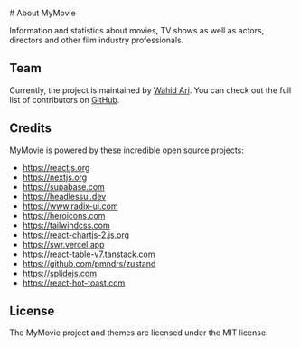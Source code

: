 <br/>
# About MyMovie

Information and statistics about movies, TV shows as well as actors, directors and other film industry professionals.

## Team

Currently, the project is maintained by [Wahid Ari](https://github.com/wahidari). You can check out the full list of contributors on [GitHub](https://github.com/wahid-ari/next-supabase-music/graphs/contributors).

## Credits

MyMovie is powered by these incredible open source projects:

- https://reactjs.org
- https://nextjs.org
- https://supabase.com
- https://headlessui.dev
- https://www.radix-ui.com
- https://heroicons.com
- https://tailwindcss.com
- https://react-chartjs-2.js.org
- https://swr.vercel.app
- https://react-table-v7.tanstack.com
- https://github.com/pmndrs/zustand
- https://splidejs.com
- https://react-hot-toast.com

## License

The MyMovie project and themes are licensed under the MIT license.
